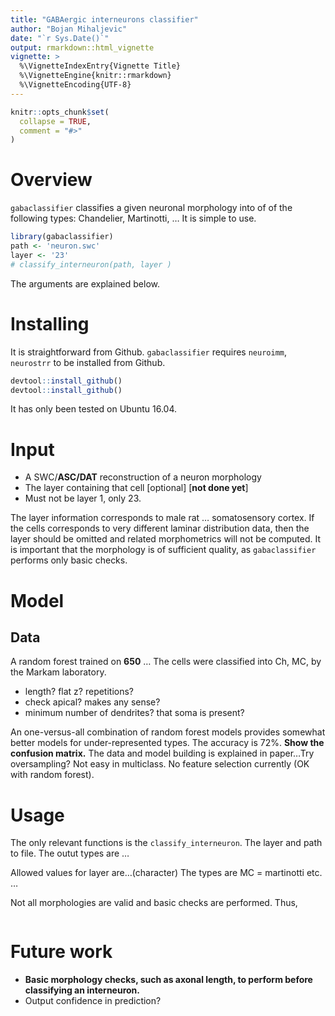 ```yaml
---
title: "GABAergic interneurons classifier"
author: "Bojan Mihaljevic"
date: "`r Sys.Date()`"
output: rmarkdown::html_vignette
vignette: >
  %\VignetteIndexEntry{Vignette Title}
  %\VignetteEngine{knitr::rmarkdown}
  %\VignetteEncoding{UTF-8}
---
```


```r
knitr::opts_chunk$set(
  collapse = TRUE,
  comment = "#>"
)
```

# Overview 

`gabaclassifier` classifies a given neuronal morphology into of of the following types: Chandelier, Martinotti, ...  It is simple to use. 

```r
library(gabaclassifier)
path <- 'neuron.swc'
layer <- '23'
# classify_interneuron(path, layer )
```

The arguments are explained below. 

# Installing 

It is straightforward from Github. `gabaclassifier` requires  `neuroimm`, `neurostrr` to be installed from Github. 

```r
devtool::install_github()
devtool::install_github()
``` 
It has only been tested on Ubuntu 16.04. 

# Input 
- A SWC/**ASC/DAT** reconstruction of a neuron morphology
- The layer containing that cell [optional]  [**not done yet**]
- Must not be layer 1, only 23. 

The layer information corresponds to male rat ... somatosensory cortex. If the cells corresponds to very different laminar distribution data, then the layer should be omitted and related morphometrics will not be computed. It is important that the morphology is of sufficient quality, as `gabaclassifier` performs only basic checks.
  
# Model 

## Data 
A random forest trained on **650** ...  The cells were classified into Ch, MC, by the Markam laboratory. 

- length? flat z? repetitions? 
- check apical? makes any sense? 
- minimum number of dendrites? that soma is present? 

An one-versus-all combination of random forest models provides somewhat better models for under-represented types. The accuracy is 72%. **Show the confusion matrix.**
The data and model building is explained in paper...Try oversampling? Not easy in multiclass.  No feature selection currently (OK with random forest).    

# Usage 
The only relevant functions is the `classify_interneuron`. The layer and path to file. The outut types are ... 

Allowed values for layer are...(character)
The types are MC = martinotti etc. ...   

Not all morphologies are valid and basic checks are performed.  Thus, 
```r

```


# Future work  
- **Basic morphology checks, such as axonal length, to perform before classifying an interneuron.** 
- Output confidence in prediction? 
